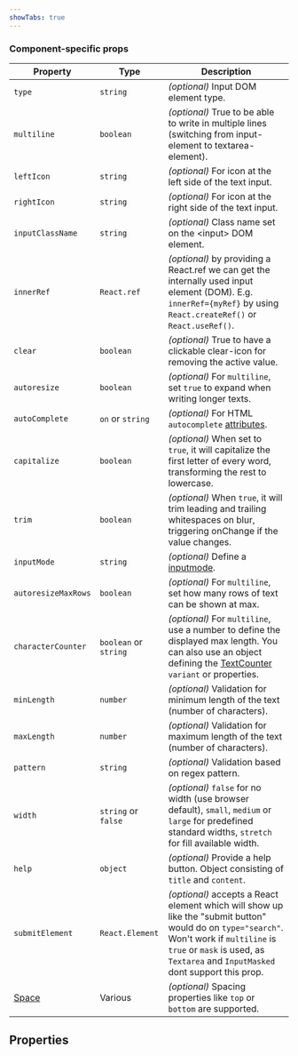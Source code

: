 ```yaml
---
showTabs: true
---
```



### Component-specific props

| Property                                | Type                  | Description                                                                                                                                                                                                                  |
| --------------------------------------- | --------------------- | ---------------------------------------------------------------------------------------------------------------------------------------------------------------------------------------------------------------------------- |
| `type`                                  | `string`              | _(optional)_ Input DOM element type.                                                                                                                                                                                         |
| `multiline`                             | `boolean`             | _(optional)_ True to be able to write in multiple lines (switching from input-element to textarea-element).                                                                                                                  |
| `leftIcon`                              | `string`              | _(optional)_ For icon at the left side of the text input.                                                                                                                                                                    |
| `rightIcon`                             | `string`              | _(optional)_ For icon at the right side of the text input.                                                                                                                                                                   |
| `inputClassName`                        | `string`              | _(optional)_ Class name set on the &lt;input&gt; DOM element.                                                                                                                                                                |
| `innerRef`                              | `React.ref`           | _(optional)_ by providing a React.ref we can get the internally used input element (DOM). E.g. `innerRef={myRef}` by using `React.createRef()` or `React.useRef()`.                                                          |
| `clear`                                 | `boolean`             | _(optional)_ True to have a clickable clear-icon for removing the active value.                                                                                                                                              |
| `autoresize`                            | `boolean`             | _(optional)_ For `multiline`, set `true` to expand when writing longer texts.                                                                                                                                                |
| `autoComplete`                          | `on` or `string`      | _(optional)_ For HTML `autocomplete` [attributes](https://developer.mozilla.org/en-US/docs/Web/HTML/Attributes/autocomplete).                                                                                                |
| `capitalize`                            | `boolean`             | _(optional)_ When set to `true`, it will capitalize the first letter of every word, transforming the rest to lowercase.                                                                                                      |
| `trim`                                  | `boolean`             | _(optional)_ When `true`, it will trim leading and trailing whitespaces on blur, triggering onChange if the value changes.                                                                                                   |
| `inputMode`                             | `string`              | _(optional)_ Define a [inputmode](https://developer.mozilla.org/en-US/docs/Web/HTML/Global_attributes/inputmode).                                                                                                            |
| `autoresizeMaxRows`                     | `boolean`             | _(optional)_ For `multiline`, set how many rows of text can be shown at max.                                                                                                                                                 |
| `characterCounter`                      | `boolean` or `string` | _(optional)_ For `multiline`, use a number to define the displayed max length. You can also use an object defining the [TextCounter](uilib/components/fragments/text-counter/) `variant` or properties.                      |
| `minLength`                             | `number`              | _(optional)_ Validation for minimum length of the text (number of characters).                                                                                                                                               |
| `maxLength`                             | `number`              | _(optional)_ Validation for maximum length of the text (number of characters).                                                                                                                                               |
| `pattern`                               | `string`              | _(optional)_ Validation based on regex pattern.                                                                                                                                                                              |
| `width`                                 | `string` or `false`   | _(optional)_ `false` for no width (use browser default), `small`, `medium` or `large` for predefined standard widths, `stretch` for fill available width.                                                                    |
| `help`                                  | `object`              | _(optional)_ Provide a help button. Object consisting of `title` and `content`.                                                                                                                                              |
| `submitElement`                         | `React.Element`       | _(optional)_ accepts a React element which will show up like the "submit button" would do on `type="search"`. Won't work if `multiline` is `true` or `mask` is used, as `Textarea` and `InputMasked` dont support this prop. |
| [Space](/uilib/layout/space/properties) | Various               | _(optional)_ Spacing properties like `top` or `bottom` are supported.                                                                                                                                                        |

## Properties

<DataValueReadwriteProperties type="string" />
